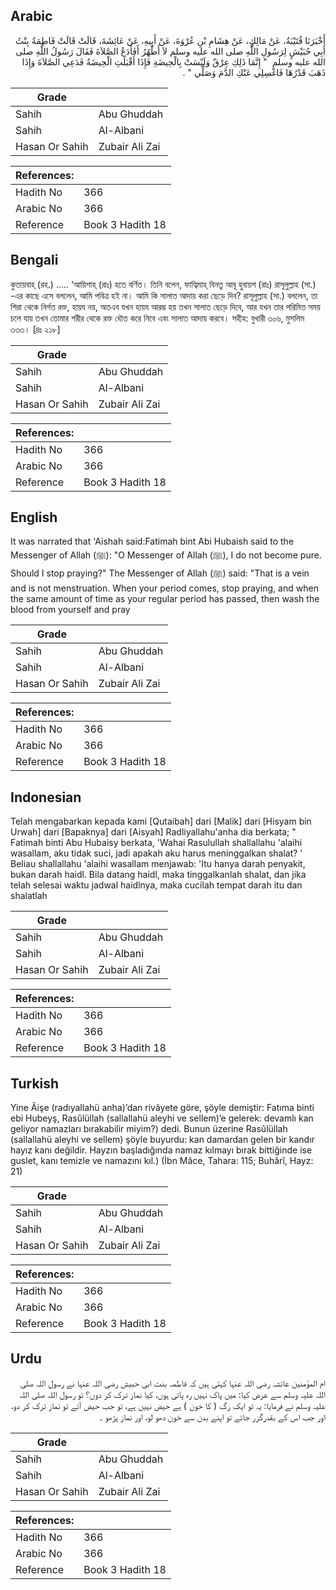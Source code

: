 ## Arabic


<div dir="rtl" lang="ar" style={{fontSize:'larger',backgroundColor:'#f8f9fa',padding:20}}>
أَخْبَرَنَا قُتَيْبَةُ، عَنْ مَالِكٍ، عَنْ هِشَامِ بْنِ عُرْوَةَ، عَنْ أَبِيهِ، عَنْ عَائِشَةَ، قَالَتْ قَالَتْ فَاطِمَةُ بِنْتُ أَبِي حُبَيْشٍ لِرَسُولِ اللَّهِ صلى الله عليه وسلم لاَ أَطْهُرُ أَفَأَدَعُ الصَّلاَةَ فَقَالَ رَسُولُ اللَّهِ صلى الله عليه وسلم ‏ "‏ إِنَّمَا ذَلِكِ عِرْقٌ وَلَيْسَتْ بِالْحِيضَةِ فَإِذَا أَقْبَلَتِ الْحِيضَةُ فَدَعِي الصَّلاَةَ وَإِذَا ذَهَبَ قَدْرُهَا فَاغْسِلِي عَنْكِ الدَّمَ وَصَلِّي ‏"‏ ‏.‏
</div>
<div style={{backgroundColor:'#f8f9fa',padding:20, marginBottom: 10}}><table> <thead> <tr> <th>Grade</th> <th></th> </tr> </thead> <tbody> <tr><td>Sahih</td><td>Abu Ghuddah</td></tr><tr><td>Sahih</td><td>Al-Albani</td></tr><tr><td>Hasan Or Sahih</td><td>Zubair Ali Zai</td></tr></tbody></table><table> <thead> <tr> <th>References:</th> <th></th> </tr> </thead> <tbody><tr><td>Hadith No</td><td>366</td></tr><tr><td>Arabic No</td><td>366</td></tr><tr><td>Reference</td><td>Book 3 Hadith 18</td></tr></tbody></table></div>

## Bengali


<div dir="ltr" lang="bn" style={{fontSize:'larger',backgroundColor:'#f8f9fa',padding:20}}>
কুতায়বাহ্ (রহ.) ..... ‘আয়িশাহ্ (রাঃ) হতে বর্ণিত। তিনি বলেন, ফাত্বিমাহ্ বিনতু আবূ হুবায়শ (রাঃ) রাসূলুল্লাহ (সা.) -এর কাছে এসে বললেন, আমি পবিত্র হই না। আমি কি সালাত আদায় করা ছেড়ে দিব? রাসূলুল্লাহ (সা.) বললেন, তা শিরা থেকে নির্গত রক্ত, হায়য নয়, অতএব যখন হায়য আরম্ভ হয় তখন সালাত ছেড়ে দিবে, আর যখন তার পরিমিত সময় চলে যায় তখন তোমার শরীর থেকে রক্ত ধৌত করে নিবে এবং সালাত আদায় করবে। সহীহ: বুখারী ৩০৬, মুসলিম ৩৩৩। [দ্রঃ ২১৮]
</div>
<div style={{backgroundColor:'#f8f9fa',padding:20, marginBottom: 10}}><table> <thead> <tr> <th>Grade</th> <th></th> </tr> </thead> <tbody> <tr><td>Sahih</td><td>Abu Ghuddah</td></tr><tr><td>Sahih</td><td>Al-Albani</td></tr><tr><td>Hasan Or Sahih</td><td>Zubair Ali Zai</td></tr></tbody></table><table> <thead> <tr> <th>References:</th> <th></th> </tr> </thead> <tbody><tr><td>Hadith No</td><td>366</td></tr><tr><td>Arabic No</td><td>366</td></tr><tr><td>Reference</td><td>Book 3 Hadith 18</td></tr></tbody></table></div>

## English


<div dir="ltr" lang="en" style={{fontSize:'larger',backgroundColor:'#f8f9fa',padding:20}}>
It was narrated that 'Aishah said:Fatimah bint Abi Hubaish said to the Messenger of Allah (ﷺ): "O Messenger of Allah (ﷺ), I do not become pure. Should I stop praying?" The Messenger of Allah (ﷺ) said: "That is a vein and is not menstruation. When your period comes, stop praying, and when the same amount of time as your regular period has passed, then wash the blood from yourself and pray
</div>
<div style={{backgroundColor:'#f8f9fa',padding:20, marginBottom: 10}}><table> <thead> <tr> <th>Grade</th> <th></th> </tr> </thead> <tbody> <tr><td>Sahih</td><td>Abu Ghuddah</td></tr><tr><td>Sahih</td><td>Al-Albani</td></tr><tr><td>Hasan Or Sahih</td><td>Zubair Ali Zai</td></tr></tbody></table><table> <thead> <tr> <th>References:</th> <th></th> </tr> </thead> <tbody><tr><td>Hadith No</td><td>366</td></tr><tr><td>Arabic No</td><td>366</td></tr><tr><td>Reference</td><td>Book 3 Hadith 18</td></tr></tbody></table></div>

## Indonesian


<div dir="ltr" lang="id" style={{fontSize:'larger',backgroundColor:'#f8f9fa',padding:20}}>
Telah mengabarkan kepada kami [Qutaibah] dari [Malik] dari [Hisyam bin Urwah] dari [Bapaknya] dari [Aisyah] Radliyallahu'anha dia berkata; " Fatimah binti Abu Hubaisy berkata, 'Wahai Rasulullah shallallahu 'alaihi wasallam, aku tidak suci, jadi apakah aku harus meninggalkan shalat? ' Beliau shallallahu 'alaihi wasallam menjawab: 'Itu hanya darah penyakit, bukan darah haidl. Bila datang haidl, maka tinggalkanlah shalat, dan jika telah selesai waktu jadwal haidlnya, maka cucilah tempat darah itu dan shalatlah
</div>
<div style={{backgroundColor:'#f8f9fa',padding:20, marginBottom: 10}}><table> <thead> <tr> <th>Grade</th> <th></th> </tr> </thead> <tbody> <tr><td>Sahih</td><td>Abu Ghuddah</td></tr><tr><td>Sahih</td><td>Al-Albani</td></tr><tr><td>Hasan Or Sahih</td><td>Zubair Ali Zai</td></tr></tbody></table><table> <thead> <tr> <th>References:</th> <th></th> </tr> </thead> <tbody><tr><td>Hadith No</td><td>366</td></tr><tr><td>Arabic No</td><td>366</td></tr><tr><td>Reference</td><td>Book 3 Hadith 18</td></tr></tbody></table></div>

## Turkish


<div dir="ltr" lang="tr" style={{fontSize:'larger',backgroundColor:'#f8f9fa',padding:20}}>
Yine Âişe (radıyallahü anha)’dan rivâyete göre, şöyle demiştir: Fatıma binti ebi Hubeyş, Rasûlüllah (sallallahü aleyhi ve sellem)’e gelerek: devamlı kan geliyor namazları bırakabilir miyim?) dedi. Bunun üzerine Rasûlüllah (sallallahü aleyhi ve sellem) şöyle buyurdu: kan damardan gelen bir kandır hayız kanı değildir. Hayzın başladığında namaz kılmayı bırak bittiğinde ise guslet, kanı temizle ve namazını kıl.) (İbn Mâce, Tahara: 115; Buhârî, Hayz: 21)
</div>
<div style={{backgroundColor:'#f8f9fa',padding:20, marginBottom: 10}}><table> <thead> <tr> <th>Grade</th> <th></th> </tr> </thead> <tbody> <tr><td>Sahih</td><td>Abu Ghuddah</td></tr><tr><td>Sahih</td><td>Al-Albani</td></tr><tr><td>Hasan Or Sahih</td><td>Zubair Ali Zai</td></tr></tbody></table><table> <thead> <tr> <th>References:</th> <th></th> </tr> </thead> <tbody><tr><td>Hadith No</td><td>366</td></tr><tr><td>Arabic No</td><td>366</td></tr><tr><td>Reference</td><td>Book 3 Hadith 18</td></tr></tbody></table></div>

## Urdu


<div dir="rtl" lang="ur" style={{fontSize:'larger',backgroundColor:'#f8f9fa',padding:20}}>
ام المؤمنین عائشہ رضی اللہ عنہا کہتی ہیں کہ فاطمہ بنت ابی حبیش رضی اللہ عنہا نے رسول اللہ صلی اللہ علیہ وسلم سے عرض کیا: میں پاک نہیں رہ پاتی ہوں، کیا نماز ترک کر دوں؟ تو رسول اللہ صلی اللہ علیہ وسلم نے فرمایا: یہ تو ایک رگ ( کا خون ) ہے حیض نہیں ہے، تو جب حیض آئے تو نماز ترک کر دو، اور جب اس کے بقدرگزر جائے تو اپنے بدن سے خون دھو لو، اور نماز پڑھو ۔
</div>
<div style={{backgroundColor:'#f8f9fa',padding:20, marginBottom: 10}}><table> <thead> <tr> <th>Grade</th> <th></th> </tr> </thead> <tbody> <tr><td>Sahih</td><td>Abu Ghuddah</td></tr><tr><td>Sahih</td><td>Al-Albani</td></tr><tr><td>Hasan Or Sahih</td><td>Zubair Ali Zai</td></tr></tbody></table><table> <thead> <tr> <th>References:</th> <th></th> </tr> </thead> <tbody><tr><td>Hadith No</td><td>366</td></tr><tr><td>Arabic No</td><td>366</td></tr><tr><td>Reference</td><td>Book 3 Hadith 18</td></tr></tbody></table></div>